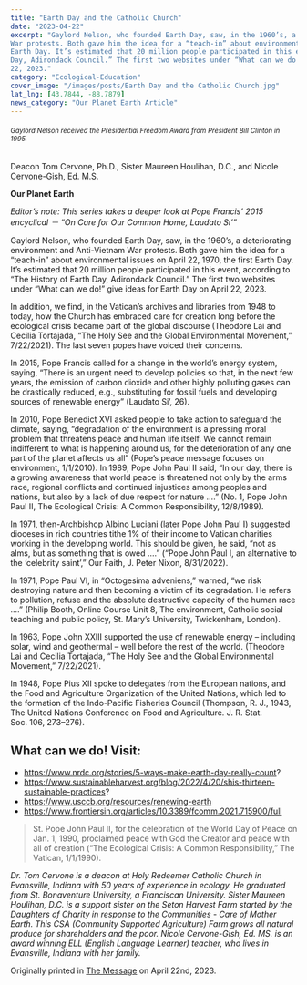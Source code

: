 ```yaml
---
title: "Earth Day and the Catholic Church"
date: "2023-04-22"
excerpt: "Gaylord Nelson, who founded Earth Day, saw, in the 1960’s, a deteriorating environment and Anti-Vietnam
War protests. Both gave him the idea for a “teach-in” about environmental issues on April 22, 1970, the first
Earth Day. It’s estimated that 20 million people participated in this event, according to “The History of Earth
Day, Adirondack Council.” The first two websites under “What can we do!” give ideas for Earth Day on April
22, 2023."
category: "Ecological-Education"
cover_image: "/images/posts/Earth Day and the Catholic Church.jpg"
lat_lng: [43.7844, -88.7879]
news_category: "Our Planet Earth Article"
---
```


###### <sub>Gaylord Nelson received the Presidential Freedom Award from President Bill Clinton in 1995.</sub>

Deacon Tom Cervone, Ph.D., Sister Maureen Houlihan, D.C., and Nicole Cervone-Gish, Ed. M.S.

**Our Planet Earth**

_Editor’s note: This series takes a deeper look at Pope Francis’ 2015 encyclical － “On Care for Our Common
Home, Laudato Si’”_

Gaylord Nelson, who founded Earth Day, saw, in the 1960’s, a deteriorating environment and Anti-Vietnam
War protests. Both gave him the idea for a “teach-in” about environmental issues on April 22, 1970, the first
Earth Day. It’s estimated that 20 million people participated in this event, according to “The History of Earth
Day, Adirondack Council.” The first two websites under “What can we do!” give ideas for Earth Day on April
22, 2023.

In addition, we find, in the Vatican’s archives and libraries from 1948 to today, how the Church has embraced
care for creation long before the ecological crisis became part of the global discourse (Theodore Lai and Cecilia
Tortajada, “The Holy See and the Global Environmental Movement,” 7/22/2021). The last seven popes have
voiced their concerns.

In 2015, Pope Francis called for a change in the world’s energy system, saying, “There is an urgent need to
develop policies so that, in the next few years, the emission of carbon dioxide and other highly polluting gases
can be drastically reduced, e.g., substituting for fossil fuels and developing sources of renewable energy”
(Laudato Si’, 26).

In 2010, Pope Benedict XVI asked people to take action to safeguard the climate, saying, “degradation of the
environment is a pressing moral problem that threatens peace and human life itself. We cannot remain
indifferent to what is happening around us, for the deterioration of any one part of the planet affects us all”
(Pope’s peace message focuses on environment, 1/1/2010).
In 1989, Pope John Paul II said, “In our day, there is a growing awareness that world peace is threatened not
only by the arms race, regional conflicts and continued injustices among peoples and nations, but also by a lack
of due respect for nature ….” (No. 1, Pope John Paul II, The Ecological Crisis: A Common Responsibility,
12/8/1989).

In 1971, then-Archbishop Albino Luciani (later Pope John Paul I) suggested dioceses in rich countries tithe 1%
of their income to Vatican charities working in the developing world. This should be given, he said, “not as
alms, but as something that is owed ....” (“Pope John Paul I, an alternative to the ‘celebrity saint’,” Our Faith, J.
Peter Nixon, 8/31/2022).

In 1971, Pope Paul VI, in “Octogesima adveniens,” warned, “we risk destroying nature and then becoming a
victim of its degradation. He refers to pollution, refuse and the absolute destructive capacity of the human race
.…” (Philip Booth, Online Course Unit 8, The environment, Catholic social teaching and public policy, St.
Mary’s University, Twickenham, London).

In 1963, Pope John XXIII supported the use of renewable energy – including solar, wind and geothermal – well
before the rest of the world. (Theodore Lai and Cecilia Tortajada, “The Holy See and the Global Environmental
Movement,” 7/22/2021).

In 1948, Pope Pius XII spoke to delegates from the European nations, and the Food and Agriculture
Organization of the United Nations, which led to the formation of the Indo-Pacific Fisheries Council
(Thompson, R. J., 1943, The United Nations Conference on Food and Agriculture. J. R. Stat. Soc. 106,
273–276).

## What can we do! Visit:

- https://www.nrdc.org/stories/5-ways-make-earth-day-really-count?
- https://www.sustainableharvest.org/blog/2022/4/20/shis-thirteen-sustainable-practices?
- https://www.usccb.org/resources/renewing-earth
- https://www.frontiersin.org/articles/10.3389/fcomm.2021.715900/full

> St. Pope John Paul II, for the celebration of the World Day of Peace on Jan. 1, 1990, proclaimed peace with
> God the Creator and peace with all of creation (“The Ecological Crisis: A Common Responsibility,” The
> Vatican, 1/1/1990).

_Dr. Tom Cervone is a deacon at Holy Redeemer Catholic Church in Evansville, Indiana with 50 years of
experience in ecology. He graduated from St. Bonaventure University, a Franciscan University. Sister Maureen
Houlihan, D.C. is a support sister on the Seton Harvest Farm started by the Daughters of Charity in response to
the Communities - Care of Mother Earth. This CSA (Community Supported Agriculture) Farm grows all natural
produce for shareholders and the poor. Nicole Cervone-Gish, Ed. MS. is an award winning ELL (English
Language Learner) teacher, who lives in Evansville, Indiana with her family._

Originally printed in [The Message](https://evdiomessage.org/) on April 22nd, 2023.
